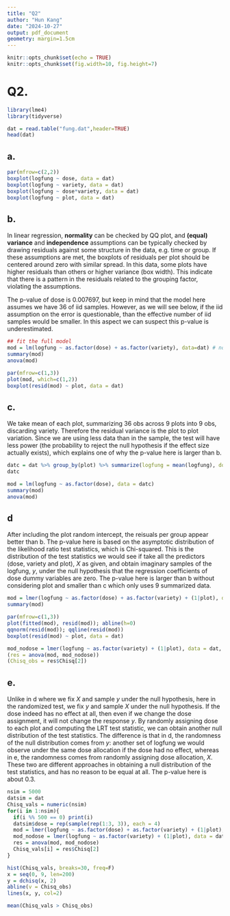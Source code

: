 ```yaml
---
title: "Q2"
author: "Hun Kang"
date: "2024-10-27"
output: pdf_document
geometry: margin=1.5cm
---
```


```r
knitr::opts_chunk$set(echo = TRUE)
knitr::opts_chunk$set(fig.width=10, fig.height=7) 
```


# Q2.
```r
library(lme4)
library(tidyverse)
```

```r
dat = read.table("fung.dat",header=TRUE)
head(dat)
```

## a.
```r
par(mfrow=c(2,2))
boxplot(logfung ~ dose, data = dat)
boxplot(logfung ~ variety, data = dat)
boxplot(logfung ~ dose*variety, data = dat)
boxplot(logfung ~ plot, data = dat)
```

## b.
In linear regression, **normality** can be checked by QQ plot, and **(equal) variance** and **independence** assumptions can be typically checked by drawing residuals against some structure in the data, e.g. time or group. If these assumptions are met, the boxplots of residuals per plot should be centered around zero with similar spread. In this data, some plots have higher residuals than others or higher variance (box width). This indicate that there is a pattern in the residuals related to the grouping factor, violating the assumptions.

The p-value of dose is 0.007697, but keep in mind that the model here assumes we have 36 of iid samples. However, as we will see below, if the iid assumption on the error is questionable, than the effective number of iid samples would be smaller. In this aspect we can suspect this p-value is underestimated.
```r
## fit the full model
mod = lm(logfung ~ as.factor(dose) + as.factor(variety), data=dat) # no plot effect
summary(mod)
anova(mod)
```

```r
par(mfrow=c(1,3))
plot(mod, which=c(1,2))
boxplot(resid(mod) ~ plot, data = dat)
```



## c.
We take mean of each plot, summarizing 36 obs across 9 plots into 9 obs, discarding variety. Therefore the residual variance is the plot to plot variation. Since we are using less data than in the sample, the test will have less power (the probability to reject the null hypothesis if the effect size actually exists), which explains one of why the p-value here is larger than b.
```r
datc = dat %>% group_by(plot) %>% summarize(logfung = mean(logfung), dose = first(dose))
datc
```
```r
mod = lm(logfung ~ as.factor(dose), data = datc)
summary(mod)
anova(mod)
```

## d
After including the plot random intercept, the reisuals per group appear better than b. The p-value here is based on the asymptotic distribution of the likelihood ratio test statistics, which is Chi-squared. This is the distribution of the test statistics we would see if take all the predictors (dose, variety and plot), $X$ as given, and obtain imaginary samples of the logfung, $y$, under the null hypothesis that the regression coefficients of dose dummy variables are zero. The p-value here is larger than b without considering plot and smaller than c which only uses 9 summarized data.
```r
mod = lmer(logfung ~ as.factor(dose) + as.factor(variety) + (1|plot), data = dat, REML=F)
summary(mod)
```
```r
par(mfrow=c(1,3))
plot(fitted(mod), resid(mod)); abline(h=0)
qqnorm(resid(mod)); qqline(resid(mod))
boxplot(resid(mod) ~ plot, data = dat)
```

```r
mod_nodose = lmer(logfung ~ as.factor(variety) + (1|plot), data = dat, REML=F)
(res = anova(mod, mod_nodose))
(Chisq_obs = res$Chisq[2])
```

## e.
Unlike in d where we fix $X$ and sample $y$ under the null hypothesis, here in the randomized test, we fix $y$ and sample $X$ under the null hypothesis. If the dose indeed has no effect at all, then even if we change the dose assignment, it will not change the response $y$. By randomly assigning dose to each plot and computing the LRT test statistic, we can obtain another null distribution of the test statistics. The difference is that in d, the randomness of the null distribution comes from $y$: another set of logfung we would observe under the same dose allocation if the dose had no effect, whereas in e, the randomness comes from randomly assigning dose allocation, $X$. These two are different approaches in obtaining a null distribution of the test statistics, and has no reason to be equal at all. The p-value here is about $0.3$.
```r
nsim = 5000
datsim = dat
Chisq_vals = numeric(nsim)
for(i in 1:nsim){
  if(i %% 500 == 0) print(i)
  datsim$dose = rep(sample(rep(1:3, 3)), each = 4)
  mod = lmer(logfung ~ as.factor(dose) + as.factor(variety) + (1|plot), data = datsim, REML=F)
  mod_nodose = lmer(logfung ~ as.factor(variety) + (1|plot), data = datsim, REML=F)
  res = anova(mod, mod_nodose)
  Chisq_vals[i] = res$Chisq[2]
}
```

```r
hist(Chisq_vals, breaks=30, freq=F)
x = seq(0, 9, len=200)
y = dchisq(x, 2)
abline(v = Chisq_obs)
lines(x, y, col=2)
```


```r
mean(Chisq_vals > Chisq_obs)
```











